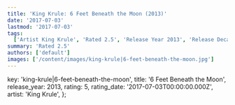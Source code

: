 ```yaml
---
title: 'King Krule: 6 Feet Beneath the Moon (2013)'
date: '2017-07-03'
lastmod: '2017-07-03'
tags:
  ['Artist King Krule', 'Rated 2.5', 'Release Year 2013', 'Release Decade 2010']
summary: 'Rated 2.5'
authors: ['default']
images: ['/content/images/king-krule|6-feet-beneath-the-moon.jpg']
---
```


  key: 'king-krule|6-feet-beneath-the-moon',
  title: '6 Feet Beneath the Moon',
  release_year: 2013,
  rating: 5,
  rating_date: '2017-07-03T00:00:00.000Z',
  artist: 'King Krule',
};

<MusicRating data={data} />
